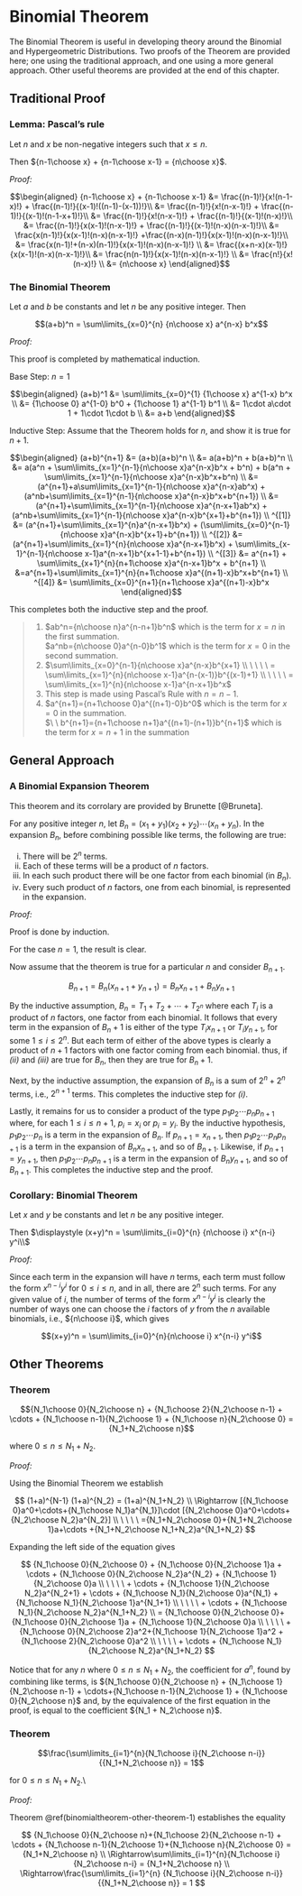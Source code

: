 # Binomial Theorem

The Binomial Theorem is useful in developing theory around the Binomial and Hypergeometric Distributions.  Two proofs of the Theorem are provided here; one using the traditional approach, and one using a more general approach.  Other useful theorems are provided at the end of this chapter.

## Traditional Proof

### Lemma: Pascal's rule

Let $n$ and $x$ be non-negative integers such that $x\leq n$.

Then ${n-1\choose x} + {n-1\choose x-1} = {n\choose x}$.

_Proof:_

$$\begin{aligned}
{n-1\choose x} + {n-1\choose x-1}
	&= \frac{(n-1)!}{x!(n-1-x)!} + \frac{(n-1)!}{(x-1)!((n-1)-(x-1))!}\\
  &= \frac{(n-1)!}{x!(n-x-1)!} + \frac{(n-1)!}{(x-1)!(n-1-x+1)!}\\
  &= \frac{(n-1)!}{x!(n-x-1)!} + \frac{(n-1)!}{(x-1)!(n-x)!}\\
  &= \frac{(n-1)!}{x(x-1)!(n-x-1)!} + \frac{(n-1)!}{(x-1)!(n-x)(n-x-1)!}\\
  &= \frac{x(n-1)!}{x(x-1)!(n-x)(n-x-1)!}
	  	+\frac{(n-x)(n-1)!}{x(x-1)!(n-x)(n-x-1)!}\\
  &= \frac{x(n-1)!+(n-x)(n-1)!}{x(x-1)!(n-x)(n-x-1)!} \\
	&= \frac{(x+n-x)(x-1)!}{x(x-1)!(n-x)(n-x-1)!}\\
  &= \frac{n(n-1)!}{x(x-1)!(n-x)(n-x-1)!} \\
	&= \frac{n!}{x!(n-x)!} \\
	&= {n\choose x}
\end{aligned}$$


### The Binomial Theorem {#binomial-theorem-traditional}

Let $a$ and $b$ be constants and let $n$ be any positive integer.  Then

$$(a+b)^n = \sum\limits_{x=0}^{n} {n\choose x} a^{n-x} b^x$$

_Proof:_

This proof is completed by mathematical induction.

Base Step: $n=1$

$$\begin{aligned}
(a+b)^1
	&= \sum\limits_{x=0}^{1} {1\choose x} a^{1-x} b^x \\
	&= {1\choose 0} a^{1-0} b^0 + {1\choose 1} a^{1-1} b^1 \\
	&= 1\cdot a\cdot 1 + 1\cdot 1\cdot b \\
	&= a+b
\end{aligned}$$

Inductive Step: Assume that the Theorem holds for $n$, and show it is true for $n+1$.

$$\begin{aligned}
(a+b)^{n+1}
      	&= (a+b)(a+b)^n \\
      	&= a(a+b)^n + b(a+b)^n \\
        &= a(a^n + \sum\limits_{x=1}^{n-1}{n\choose x}a^{n-x}b^x + b^n)
      		+ b(a^n + \sum\limits_{x=1}^{n-1}{n\choose x}a^{n-x}b^x+b^n) \\
        &= (a^{n+1}+a\sum\limits_{x=1}^{n-1}{n\choose x}a^{n-x}ab^x)
      		+ (a^nb+\sum\limits_{x=1}^{n-1}{n\choose x}a^{n-x}b^x+b^{n+1}) \\
        &= (a^{n+1}+\sum\limits_{x=1}^{n-1}{n\choose x}a^{n-x+1}ab^x)
      		+ (a^nb+\sum\limits_{x=1}^{n-1}{n\choose x}a^{n-x}b^{x+1}+b^{n+1}) \\
^{[1]}  &= (a^{n+1}+\sum\limits_{x=1}^{n}a^{n-x+1}b^x)
	      	+ (\sum\limits_{x=0}^{n-1}{n\choose x}a^{n-x}b^{x+1}+b^{n+1}) \\
^{[2]}  &= (a^{n+1}+\sum\limits_{x=1}^{n}{n\choose x}a^{n-x+1}b^x)
	      	+ \sum\limits_{x-1}^{n-1}{n\choose x-1}a^{n-x+1}b^{x+1-1}+b^{n+1}) \\
^{[3]}  &= a^{n+1} + \sum\limits_{x+1}^{n}{n+1\choose x}a^{n-x+1}b^x + b^{n+1} \\
        &=a^{n+1}+\sum\limits_{x=1}^{n}{n+1\choose x}a^{(n+1)-x}b^x+b^{n+1} \\
^{[4]}	&= \sum\limits_{x=0}^{n+1}{n+1\choose x}a^{(n+1)-x}b^x
\end{aligned}$$

This completes both the inductive step and the proof.

> 1. $ab^n={n\choose n}a^{n-n+1}b^n$ which is the term for $x=n$ in the first summation.  
>    $a^nb={n\choose 0}a^{n-0}b^1$ which is the term for $x=0$ in the second summation.
> 2. $\sum\limits_{x=0}^{n-1}{n\choose x}a^{n-x}b^{x+1} \\
      \ \ \ \ = \sum\limits_{x=1}^{n}{n\choose x-1}a^{n-(x-1)}b^{(x-1)+1} \\
      \ \ \ \ = \sum\limits_{x=1}^{n}{n\choose x-1}a^{n-x+1}b^x$
> 3. This step is made using Pascal's Rule with $n=n-1$.
> 4. $a^{n+1}={n+1\choose 0}a^{(n+1)-0}b^0$ which is the term for $x=0$ in the summation.  
>		 $\ \ b^{n+1}={n+1\choose n+1}a^{(n+1)-(n+1)}b^{n+1}$ which is the term for $x=n+1$ in the summation
      

## General Approach

### A Binomial Expansion Theorem

This theorem and its corrolary are provided by Brunette [@Bruneta].

For any positive integer $n$, let $B_n = (x_1+y_1) (x_2+y_2) \cdots (x_n+y_n)$.  In the expansion $B_n$, before combining possible like terms, the following are true:

i. There will be $2^n$ terms.
ii. Each of these terms will be a product of $n$ factors.
iii.  In each such product there will be one factor from each binomial (in $B_n$).
iv. Every such product of $n$ factors, one from each binomial, is represented in the expansion.

_Proof:_

Proof is done by induction.

For the case $n=1$, the result is clear.

Now assume that the theorem is true for a particular $n$ and consider $B_{n+1}$.

$$ B_{n+1} = B_n(x_{n+1} + y_{n+1}) = B_nx_{n+1} + B_ny_{n+1} $$

By the inductive assumption, $B_n = T_1 + T_2 + \cdots + T_{2^n}$ where each $T_i$ is a product of $n$ factors, one factor from each binomial.  It follows that every term in the expansion of $B_n+1$ is either of the type $T_ix_{n+1}$ or $T_iy_{n+1}$, for some $1\leq i \leq 2^n$.  But each term of either of the above types is clearly a product of $n+1$ factors with one factor coming from each binomial.  thus, if _(ii)_ and _(iii)_ are true for $B_n$, then they are true for $B_n+1$.

Next, by the inductive assumption, the expansion of $B_n$ is a sum of $2^n+2^n$ terms, i.e., $2^{n+1}$ terms.  This completes the inductive step for _(i)_.

Lastly, it remains for us to consider a product of the type $p_1 p_2 \cdots p_n p_{n+1}$ where, for each $1\leq i\leq n+1$, $p_i = x_i$ or $p_i = y_i$.  By the inductive hypothesis, $p_1 p_2 \cdots p_n$ is a term in the expansion of $B_n$.  If $p_{n+1} = x_{n+1}$, then $p_1 p_2 \cdots p_n p_{n+1}$ is a term in the expansion of $B_nx_{n+1}$, and so of $B_{n+1}$.  Likewise, if $p_{n+1}=y_{n+1}$, then $p_1 p_2 \cdots p_n p_{n+1}$ is a term in the expansion of $B_n y_{n+1}$, and so of $B_{n+1}$.  This completes the inductive step and the proof.


### Corollary: Binomial Theorem

Let $x$ and $y$ be constants and let $n$ be any positive integer.

Then $\displaystyle (x+y)^n = \sum\limits_{i=0}^{n} {n\choose i} x^{n-i} y^i\\$

_Proof:_

Since each term in the expansion will have $n$ terms, each term must follow the form $x^{n-i} y^i$ for $0 \leq i \leq n$, and in all, there are $2^n$ such terms.  For any given value of $i$, the number of terms of the form $x^{n-i}y^i$ is clearly the number of ways one can choose the $i$ factors of $y$ from the $n$ available binomials, i.e., ${n\choose i}$, which gives

$$(x+y)^n = \sum\limits_{i=0}^{n}{n\choose i} x^{n-i} y^i$$


## Other Theorems

### Theorem {#binomialtheorem-other-theorem-1}

$${N_1\choose 0}{N_2\choose n} + {N_1\choose 2}{N_2\choose n-1} + \cdots
		+ {N_1\choose n-1}{N_2\choose 1} + {N_1\choose n}{N_2\choose 0}
	= {N_1+N_2\choose n}$$

where $0 \leq n \leq N_1 + N_2$.

_Proof:_

Using the Binomial Theorem we establish

$$
(1+a)^{N-1} (1+a)^{N_2} = (1+a)^{N_1+N_2} \\
\Rightarrow [{N_1\choose 0}a^0+\cdots+{N_1\choose N_1}a^{N_1}]\cdot
		[{N_2\choose 0}a^0+\cdots+{N_2\choose N_2}a^{N_2}] \\
  \ \ \ \ ={N_1+N_2\choose 0}+{N_1+N_2\choose 1}a+\cdots
		+{N_1+N_2\choose N_1+N_2}a^{N_1+N_2}  
$$

Expanding the left side of the equation gives

$$
{N_1\choose 0}{N_2\choose 0} + {N_1\choose 0}{N_2\choose 1}a + \cdots
		+ {N_1\choose 0}{N_2\choose N_2}a^{N_2} + {N_1\choose 1}{N_2\choose 0}a \\
\ \ \ \ + \cdots + {N_1\choose 1}{N_2\choose N_2}a^{N_2+1}
		+ \cdots + {N_1\choose N_1}{N_2\choose 0}a^{N_1}
		+ {N_1\choose N_1}{N_2\choose 1}a^{N_1+1}  \\
\ \ \ \ + \cdots + {N_1\choose N_1}{N_2\choose N_2}a^{N_1+N_2} \\
= {N_1\choose 0}{N_2\choose 0}+{N_1\choose 0}{N_2\choose 1}a
		+ {N_1\choose 1}{N_2\choose 0}a \\
\ \ \ \ + {N_1\choose 0}{N_2\choose 2}a^2+{N_1\choose 1}{N_2\choose 1}a^2
		+ {N_1\choose 2}{N_2\choose 0}a^2 \\
\ \ \ \ + \cdots + {N_1\choose N_1}{N_2\choose N_2}a^{N_1+N_2}
$$

Notice that for any $n$ where $0 \leq n \leq N_1 + N_2$, the coefficient for $a^n$, found by combining like terms, is ${N_1\choose 0}{N_2\choose n} + {N_1\choose 1}{N_2\choose n-1} + \cdots+{N_1\choose n-1}{N_2\choose 1} + {N_1\choose 0}{N_2\choose n}$ and, by the equivalence of the first equation in the proof, is equal to the coefficient ${N_1 + N_2\choose n}$.


### Theorem {#binomialtheorem-other-theorem-2}
$$\frac{\sum\limits_{i=1}^{n}{N_1\choose i}{N_2\choose n-i}}{{N_1+N_2\choose n}} = 1$$ 

for $0 \leq n \leq N_1 + N_2$.\\

_Proof:_

Theorem \@ref(binomialtheorem-other-theorem-1) establishes the equality 

$$
{N_1\choose 0}{N_2\choose n}+{N_1\choose 2}{N_2\choose n-1} + \cdots
		+ {N_1\choose n-1}{N_2\choose 1}+{N_1\choose n}{N_2\choose 0}
	= {N_1+N_2\choose n} \\
\Rightarrow\sum\limits_{i=1}^{n}{N_1\choose i}{N_2\choose n-i}
	= {N_1+N_2\choose n} \\
\Rightarrow\frac{\sum\limits_{i=1}^{n} {N_1\choose i}{N_2\choose n-i}} {{N_1+N_2\choose n}}
	= 1
$$

